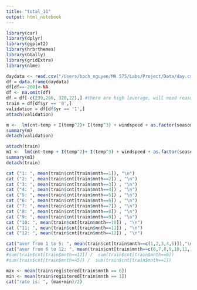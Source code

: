 ```yaml
---
title: "total_11"
output: html_notebook
---
```


```r
library(car)
library(dplyr)
library(ggplot2)
library(hrbrthemes)
library(GGally)
library(gridExtra)
library(nlme)
```

```r
daydata <- read.csv("/Users/bach_nguyen/MA 575/Labs/Project/Data/day.csv",header=TRUE)
df = data.frame(daydata)
df[df==-200]<-NA
df <- na.omit(df)
df = df[-c(239,266, 328,22),] #there are high leverage, will need reasons to justify removing
train = df[df$yr == '0',]
validation = df[df$yr == '1',]
attach(validation)
```

```r
m <-  lm(cnt~temp + I(temp^2)+ I(temp^3) + windspeed + as.factor(season) + as.factor(weathersit))
summary(m)
detach(validation)
```

```r
attach(train)
m1 <-  lm(cnt~temp + I(temp^2)+ I(temp^3) + windspeed + as.factor(season) + as.factor(weathersit))
summary(m1)
detach(train)
```

```r
cat ("1: ", mean(train$cnt[train$mnth==1]), "\n")
cat ("2: ", mean(train$cnt[train$mnth==2]) , "\n")
cat ("3: ", mean(train$cnt[train$mnth==3]) , "\n")
cat ("4: ", mean(train$cnt[train$mnth==4]) , "\n")
cat ("5: ", mean(train$cnt[train$mnth==5]) , "\n")
cat ("6: ", mean(train$cnt[train$mnth==6]) , "\n")
cat ("7: ", mean(train$cnt[train$mnth==7]) , "\n")
cat ("8: ", mean(train$cnt[train$mnth==8]) , "\n")
cat ("9: ", mean(train$cnt[train$mnth==9]) , "\n")
cat ("10: ", mean(train$cnt[train$mnth==10]) , "\n")
cat ("11: ", mean(train$cnt[train$mnth==11]) , "\n")
cat ("12: ", mean(train$cnt[train$mnth==12]) , "\n")
```
```r
cat("aver from 1 to 5: ", mean(train$cnt[train$mnth==c(1,2,3,4,5)]),"\n" )
cat("aver from 6 to 12: ", mean(train$cnt[train$mnth==c(6,7,8,9,10,11,12)]) )
#sum(train$cnt[train$mnth==12]) /  sum(train$cnt[train$mnth==6]) 
#sum(train$cnt[train$mnth==5]) /  sum(train$cnt[train$mnth==1]) 

```

```r
max <- mean(train$registered[train$mnth == 6])
min <- mean(train$registered[train$mnth == 1])
cat("rate is: ", (max+min)/2)
```

